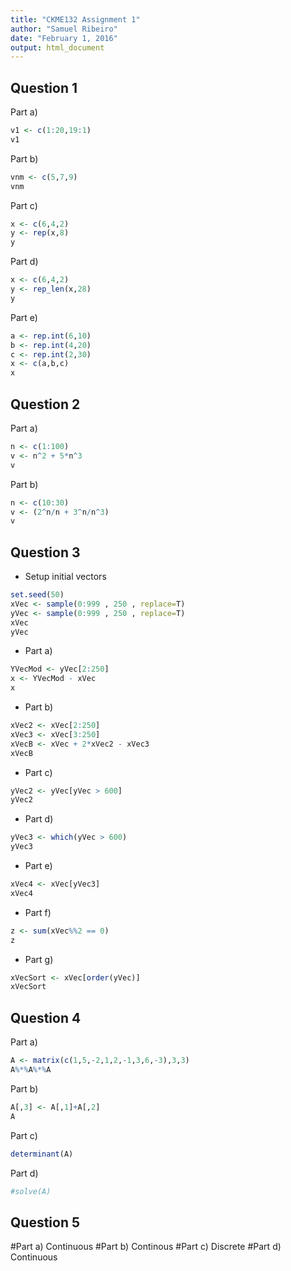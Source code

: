 ```yaml
---
title: "CKME132 Assignment 1"
author: "Samuel Ribeiro"
date: "February 1, 2016"
output: html_document
---
```


Question 1
------------------------------------------------------
Part a)
```r
v1 <- c(1:20,19:1)
v1
```

Part b)
```r
vnm <- c(5,7,9)
vnm
```

Part c)
```r
x <- c(6,4,2)
y <- rep(x,8)
y
```

Part d)
```r
x <- c(6,4,2)
y <- rep_len(x,28)
y
```

Part e)
```r
a <- rep.int(6,10)
b <- rep.int(4,20)
c <- rep.int(2,30)
x <- c(a,b,c)
x
```

Question 2
------------------------------------------------------
Part a)
```r
n <- c(1:100)
v <- n^2 + 5*n^3
v
```

Part b)
```r
n <- c(10:30)
v <- (2^n/n + 3^n/n^3)
v
```

Question 3
---------------------------------------------------------
- Setup initial vectors
```r
set.seed(50)
xVec <- sample(0:999 , 250 , replace=T)
yVec <- sample(0:999 , 250 , replace=T)
xVec
yVec
```

- Part a)
```r
YVecMod <- yVec[2:250]
x <- YVecMod - xVec
x
```

- Part b)
```r
xVec2 <- xVec[2:250]
xVec3 <- xVec[3:250]
xVecB <- xVec + 2*xVec2 - xVec3
xVecB
```

- Part c)
```r
yVec2 <- yVec[yVec > 600]
yVec2
```

- Part d)
```r
yVec3 <- which(yVec > 600)
yVec3
```

- Part e)
```r
xVec4 <- xVec[yVec3]
xVec4
```

- Part f)
```r
z <- sum(xVec%%2 == 0)
z
```

- Part g)
```r
xVecSort <- xVec[order(yVec)]
xVecSort
```


Question 4
------------------------------------------------------
Part a)
```r
A <- matrix(c(1,5,-2,1,2,-1,3,6,-3),3,3)
A%*%A%*%A
```

Part b)
```r
A[,3] <- A[,1]+A[,2]
A
```

Part c)
```r
determinant(A)
```

Part d)
```r
#solve(A)
```

Question 5
----------------------------------------------------
#Part a) Continuous
#Part b) Continous
#Part c) Discrete
#Part d) Continuous



